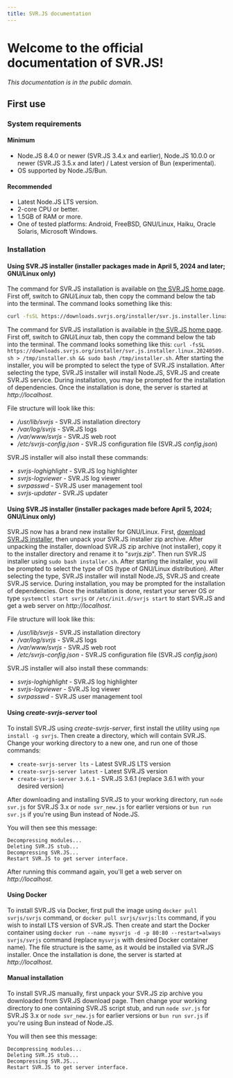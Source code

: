 ```yaml
---
title: SVR.JS documentation
---
```


# Welcome to the official documentation of SVR.JS!

_This documentation is in the public domain._

## First use

### System requirements

#### Minimum

- Node.JS 8.4.0 or newer (SVR.JS 3.4.x and earlier), Node.JS 10.0.0 or newer (SVR.JS 3.5.x and later) / Latest version of Bun (experimental).
- OS supported by Node.JS/Bun.

#### Recommended

- Latest Node.JS LTS version.
- 2-core CPU or better.
- 1.5GB of RAM or more.
- One of tested platforms: Android, FreeBSD, GNU/Linux, Haiku, Oracle Solaris, Microsoft Windows.

### Installation

#### Using SVR.JS installer (installer packages made in April 5, 2024 and later; GNU/Linux only)

The command for SVR.JS installation is available on [the SVR.JS home page](https://svrjs.org). First off, switch to _GNU/Linux_ tab, then copy the command below the tab into the terminal. The command looks something like this:

```sh copy
curl -fsSL https://downloads.svrjs.org/installer/svr.js.installer.linux.20240509.sh > /tmp/installer.sh && sudo bash /tmp/installer.sh
```

The command for SVR.JS installation is available in [the SVR.JS home page](https://svrjs.org). First off, switch to _GNU/Linux_ tab, then copy the command below the tab into the terminal. The command looks something like this: `curl -fsSL https://downloads.svrjs.org/installer/svr.js.installer.linux.20240509.sh > /tmp/installer.sh && sudo bash /tmp/installer.sh`. After starting the installer, you will be prompted to select the type of SVR.JS installation. After selecting the type, SVR.JS installer will install Node.JS, SVR.JS and create SVR.JS service. During installation, you may be prompted for the installation of dependencies. Once the installation is done, the server is started at _http://localhost_.

File structure will look like this:

- _/usr/lib/svrjs_ - SVR.JS installation directory
- _/var/log/svrjs_ - SVR.JS logs
- _/var/www/svrjs_ - SVR.JS web root
- _/etc/svrjs-config.json_ - SVR.JS configuration file (SVR.JS _config.json_)

SVR.JS installer will also install these commands:

- _svrjs-loghighlight_ - SVR.JS log highlighter
- _svrjs-logviewer_ - SVR.JS log viewer
- _svrpasswd_ - SVR.JS user management tool
- _svrjs-updater_ - SVR.JS updater

#### Using SVR.JS installer (installer packages made before April 5, 2024; GNU/Linux only)

SVR.JS now has a brand new installer for GNU/Linux. First, [download SVR.JS installer](https://downloads.svrjs.org/installer), then unpack your SVR.JS installer zip archive. After unpacking the installer, download SVR.JS zip archive (not installer), copy it to the installer directory and rename it to "_svrjs.zip_". Then run SVR.JS installer using `sudo bash installer.sh`. After starting the installer, you will be prompted to select the type of OS (type of GNU/Linux distribution). After selecting the type, SVR.JS installer will install Node.JS, SVR.JS and create SVR.JS service. During installation, you may be prompted for the installation of dependencies. Once the installation is done, restart your server OS or type `systemctl start svrjs` or `/etc/init.d/svrjs start` to start SVR.JS and get a web server on _http://localhost_.

File structure will look like this:

- _/usr/lib/svrjs_ - SVR.JS installation directory
- _/var/log/svrjs_ - SVR.JS logs
- _/var/www/svrjs_ - SVR.JS web root
- _/etc/svrjs-config.json_ - SVR.JS configuration file (SVR.JS _config.json_)

SVR.JS installer will also install these commands:

- _svrjs-loghighlight_ - SVR.JS log highlighter
- _svrjs-logviewer_ - SVR.JS log viewer
- _svrpasswd_ - SVR.JS user management tool

#### Using _create-svrjs-server_ tool

To install SVR.JS using _create-svrjs-server_, first install the utility using `npm install -g svrjs`. Then create a directory, which will contain SVR.JS. Change your working directory to a new one, and run one of those commands:

- `create-svrjs-server lts` - Latest SVR.JS LTS version
- `create-svrjs-server latest` - Latest SVR.JS version
- `create-svrjs-server 3.6.1` - SVR.JS 3.6.1 (replace 3.6.1 with your desired version)

After downloading and installing SVR.JS to your working directory, run `node svr.js` for SVR.JS 3.x or `node svr_new.js` for earlier versions or `bun run svr.js` if you're using Bun instead of Node.JS.

You will then see this message:

```
Decompressing modules...
Deleting SVR.JS stub...
Decompressing SVR.JS...
Restart SVR.JS to get server interface.
```

After running this command again, you'll get a web server on _http://localhost_.

#### Using Docker

To install SVR.JS via Docker, first pull the image using `docker pull svrjs/svrjs` command, or `docker pull svrjs/svrjs:lts` command, if you wish to install LTS version of SVR.JS. Then create and start the Docker container using `docker run --name mysvrjs -d -p 80:80 --restart=always svrjs/svrjs` command (replace `mysvrjs` with desired Docker container name). The file structure is the same, as it would be installed via SVR.JS installer. Once the installation is done, the server is started at _http://localhost_.

#### Manual installation

To install SVR.JS manually, first unpack your SVR.JS zip archive you downloaded from SVR.JS download page. Then change your working directory to one containing SVR.JS script stub, and run `node svr.js` for SVR.JS 3.x or `node svr_new.js` for earlier versions or `bun run svr.js` if you're using Bun instead of Node.JS.

You will then see this message:

```
Decompressing modules...
Deleting SVR.JS stub...
Decompressing SVR.JS...
Restart SVR.JS to get server interface.
```
